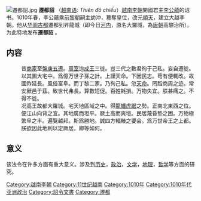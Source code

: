 [[File:遷都詔.jpg|thumb]]
'''遷都詔''' （[[越南语|越南语]]: ''Thiên đô chiếu''）[[越南|越南]][[李朝_(越南)|李朝]]開國君主[[李公蘊|李公蘊]]的诏书。1010年春，李公蘊乘[[前黎朝|前黎朝]]嗣主幼沖，篡奪皇位，改元[[順天_(李公蘊)|順天]]，建立大越李朝。他从[[华闾古都|华闾古都]]遷都到昇龍城（即今日[[河内|河内]]，原名大羅城，為[[唐朝|唐朝]]高駢治所）。为此特地发布'''遷都詔''' 。

== 内容 ==

:昔[[商朝|商家]]至[[盘庚迁殷|盤庚五遷]]。[[周朝|周室]]迨[[周成王|成王]]三徙。豈三代之數君徇于己私。妄自遷徙。以其圖大宅中。爲億万世子孫之計。上謹天命。下因民志。苟有便輒改。故國祚延長。風俗富阜。而丁黎二家。乃徇己私。忽[[天命|天命]]。罔蹈商周之迹。常安厥邑于茲。致世代弗長。算數短促。百姓耗損。万物失宜。朕甚痛之。不得不徙。
:况高王故都大羅城。宅天地區域之中。得[[龍蟠虎踞|龍蟠虎踞]]之勢。正南北東西之位。便江山向背之宜。其地廣而坦平。厥土高而爽塏。民居蔑昏墊之困。万物極繁阜之丰。遍覽越邦。斯爲勝地。誠四方輻輳之要会。爲万世帝王之上都。
:朕欲因此地利以定厥居。卿等如何。
== 意义 ==
该法令在许多方面有重大意义。涉及到[[历史|历史]]，[[政治|政治]]，[[文学|文学]]，[[地理|地理]]，[[哲学|哲学]]等方面的研究。

[[Category:越南李朝|Category:越南李朝]]
[[Category:11世纪越南|Category:11世纪越南]]
[[Category:1010年|Category:1010年]]
[[Category:1010年代亚洲政治|Category:1010年代亚洲政治]]
[[Category:詔令文書|Category:詔令文書]]
[[Category:遷都|Category:遷都]]